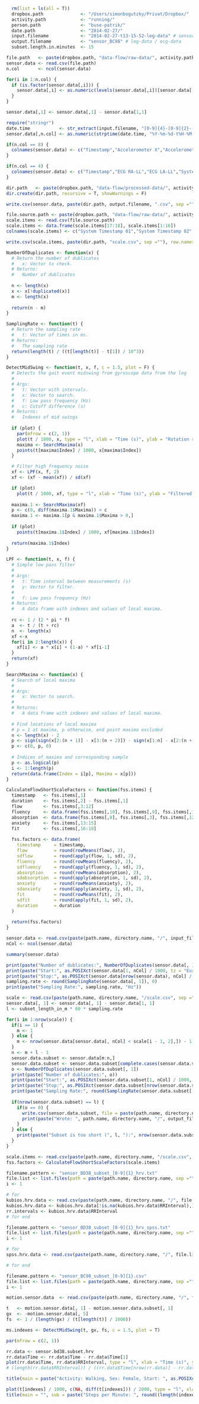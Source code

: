 ```r
  rm(list = ls(all = T))
  dropbox.path              <- "/Users/simonbogutzky/Privat/Dropbox/"
  activity.path             <- "running/" 
  person.path               <- "buse-patrik/"
  date.path                 <- "2014-02-27/"
  input.filename            <- "2014-02-27-t13-15-52-leg-data" # sensor_BC98 / sensor_BD38
  output.filename           <- "sensor_BC98" # leg-data / ecg-data
  subset.length.in.minutes  <- 15
```

```r
file.path   <- paste(dropbox.path, "data-flow/raw-data/", activity.path, person.path, date.path, input.filename, ".csv", sep ="")
sensor.data <- read.csv(file.path)
n.col       <- ncol(sensor.data)

for(i in 1:n.col) {
  if (is.factor(sensor.data[,i])) {
    sensor.data[,i] <- as.numeric(levels(sensor.data[,i])[sensor.data[,i]])
  }
}

sensor.data[,1] <- sensor.data[,1] - sensor.data[1,1]

require("stringr")
date.time           <- str_extract(input.filename, "[0-9]{4}-[0-9]{2}-[0-9]{2}-t[0-9]{2}-[0-9]{2}-[0-9]{2}")
sensor.data[,n.col] <- as.numeric(strptime(date.time, "%Y-%m-%d-t%H-%M-%S", tz = "Europe/Berlin")) * 1000 + sensor.data[,1]

if(n.col == 8) {
  colnames(sensor.data) <- c("Timestamp","Accelerometer X","Accelerometer Y","Accelerometer Z","Gyroscope X","Gyroscope Y","Gyroscope Z","System Timestamp")
}

if(n.col == 4) {
  colnames(sensor.data) <- c("Timestamp","ECG RA-LL","ECG LA-LL","System Timestamp")
}

dir.path   <- paste(dropbox.path, "data-flow/processed-data/", activity.path, person.path, gsub("-t", "_", date.time), "/", sep ="")
dir.create(dir.path, recursive = T, showWarnings = F)

write.csv(sensor.data, paste(dir.path, output.filename, ".csv", sep =""), row.names = F)

file.source.path <- paste(dropbox.path, "data-flow/raw-data/", activity.path, person.path, date.path, date.time, "-fss-data.csv", sep ="")
scale.items <- read.csv(file.source.path)
scale.items <- data.frame(scale.items[17:18], scale.items[1:16])
colnames(scale.items) <- c("System Timestamp 01","System Timestamp 02","Item 01","Item 02","Item 03","Item 04","Item 05","Item 06","Item 07","Item 08","Item 09","Item 10","Item 11","Item 12","Item 13","Item 14","Item 15","Item 16")

write.csv(scale.items, paste(dir.path, "scale.csv", sep =""), row.names = F)

```

```r

NumberOfDuplicates <- function(x) {
  # Return the number of dublicates
  #   x: Vector to check.
  # Returns:
  #   Number of dublicates
  
  n <- length(x)
  x <- x[!duplicated(x)]
  m <- length(x)
  
  return(n - m)
} 

SamplingRate <- function(t) {
  # Return the sampling rate
  #   t: Vector of times in ms.
  # Returns:
  #   The sampling rate
  return(length(t) / ((t[length(t)] - t[1]) / 10^3))
}

DetectMidSwing <- function(t, x, f, c = 1.5, plot = F) {
  # Detects the gait event midswing from gyroscope data from the leg
  #
  # Args:
  #   t: Vector with intervals.
  #   x: Vector to search.
  #   f: Low pass frequency (Hz)
  #   c: Cutoff difference (s)
  # Returns:
  #   Indexes of mid swings
  
  if (plot) {
    par(mfrow = c(2, 1))
    plot(t / 1000, x, type = "l", xlab = "Time (s)", ylab = "Rotation rate X (deg/s)", xaxs = "i", yaxs = "i")
    maxima <- SearchMaxima(x)
    points(t[maxima$Index] / 1000, x[maxima$Index])
  }

  # Filter high frequency noise
  xf <- LPF(x, f, 2)
  xf <- (xf - mean(xf)) / sd(xf)

  if (plot)
    plot(t / 1000, xf, type = "l", xlab = "Time (s)", ylab = "Filtered rotation rate (deg/s)", xaxs = "i", yaxs = "i")
  
  maxima.1 <- SearchMaxima(xf)
  p <- c(0, diff(maxima.1$Maxima)) > c
  maxima.1 <- maxima.1[p & maxima.1$Maxima > 0,]
  
  if (plot)
    points(t[maxima.1$Index] / 1000, xf[maxima.1$Index])
  
  return(maxima.1$Index)
}  

LPF <- function(t, x, f) {
  # Simple low pass filter
  #
  # Args:
  #   t: Time interval between measurements (s)
  #   y: Vector to filter.
  #   
  #   f: Low pass frequency (Hz)
  # Returns:
  #   A data frame with indexes and values of local maxima.
  
  rc <- 1 / (2 * pi * f)
  a  <- t / (t + rc)
  n  <- length(x)
  xf <-x
  for(i in 2:length(x)) {
    xf[i] <- a * x[i] + (1-a) * xf[i-1]
  }
  return(xf)
} 

SearchMaxima <- function(x) {
  # Search of local maxima
  #
  # Args:
  #   x: Vector to search.
  #
  # Returns:
  #   A data frame with indexes and values of local maxima.
  
  # Find locations of local maxima
  # p = 1 at maxima, p otherwise, end point maxima excluded
  n <- length(x) - 2
  p <- sign(sign(x[2:(n + 1)] - x[3:(n + 2)]) - sign(x[1:n] - x[2:(n + 1)]) -.1) + 1
  p <- c(0, p, 0)
  
  # Indices of maxima and corresponding sample
  p <- as.logical(p) 
  i <- 1:length(p)
  return(data.frame(Index = i[p], Maxima = x[p]))
}

CalculateFlowShortScaleFactors <- function(fss.items) {
  timestamp   <- fss.items[,1]
  duration    <- fss.items[,2] - fss.items[,1]
  flow        <- fss.items[,3:12]
  fluency     <- data.frame(fss.items[,10], fss.items[,9], fss.items[,11], fss.items[,6], fss.items[,7], fss.items[,4])
  absorption  <- data.frame(fss.items[,8], fss.items[,3], fss.items[,12], fss.items[,5])
  anxiety     <- fss.items[,13:15]
  fit         <- fss.items[,16:18]
  
  fss.factors <- data.frame(
    timestamp     = timestamp,
    flow          = round(rowMeans(flow), 2), 
    sdflow        = round(apply(flow, 1, sd), 2), 
    fluency       = round(rowMeans(fluency), 2), 
    sdfluency     = round(apply(fluency, 1, sd), 2), 
    absorption    = round(rowMeans(absorption), 2), 
    sdabsorption  = round(apply(absorption, 1, sd), 2), 
    anxiety       = round(rowMeans(anxiety), 2), 
    sdanxiety     = round(apply(anxiety, 1, sd), 2), 
    fit           = round(rowMeans(fit), 2), 
    sdfit         = round(apply(fit, 1, sd), 2),
    duration      = duration
  )
  
  return(fss.factors)
}
```

```r
sensor.data <- read.csv(paste(path.name, directory.name, "/", input_filename, ".csv", sep =""))
nCol <- ncol(sensor.data)

summary(sensor.data)

print(paste("Number of dublicates:", NumberOfDuplicates(sensor.data[, 1])))
print(paste("Start:", as.POSIXct(sensor.data[1, nCol] / 1000, tz = "Europe/Berlin", origin = "1970-01-01")))
print(paste("Stop:", as.POSIXct(sensor.data[nrow(sensor.data), nCol] / 1000, tz = "Europe/Berlin", origin = "1970-01-01")))
sampling.rate <- round(SamplingRate(sensor.data[, 1]), 0) 
print(paste("Sampling Rate:", sampling.rate, "Hz"))
```

```r
scale <- read.csv(paste(path.name, directory.name, "/scale.csv", sep =""))
sensor.data[, 1] <- sensor.data[, 1] - sensor.data[1, 1]
l <- subset_length_in_m * 60 * sampling.rate

for(i in 1:nrow(scale)) {
  if(i == 1) {
    m <- 1 
  } else {
    m <- nrow(sensor.data[sensor.data[, nCol] < scale[i - 1, 2],]) - 1
  }
  n <- m + l - 1
  sensor.data.subset <- sensor.data[m:n,]
  sensor.data.subset <- sensor.data.subset[complete.cases(sensor.data.subset),]
  o <- NumberOfDuplicates(sensor.data.subset[, 1])
  print(paste("Number of dublicates:", o))
  print(paste("Start:", as.POSIXct(sensor.data.subset[1, nCol] / 1000, tz = "Europe/Berlin", origin = "1970-01-01"), "/", as.POSIXct(scale[i - 1, 2]/ 1000, tz = "Europe/Berlin", origin = "1970-01-01")))
  print(paste("Stop:", as.POSIXct(sensor.data.subset[nrow(sensor.data.subset), nCol] / 1000, tz = "Europe/Berlin", origin = "1970-01-01"), "/", as.POSIXct(scale[i, 1]/ 1000, tz = "Europe/Berlin", origin = "1970-01-01")))
  print(paste("Sampling Rate:", round(SamplingRate(sensor.data.subset[, 1]), 0), "Hz"))
  
  if(nrow(sensor.data.subset) == l) {
    if(o == 0) {
      write.csv(sensor.data.subset, file = paste(path.name, directory.name, "/", output_filename, "_subset_", i, ".csv", sep =""), row.names = F)
      print(paste("Wrote: ", path.name, directory.name, "/", output_filename, "_subset_", i, ".csv", sep =""))
    }
  } else {
    print(paste("Subset is too short (", l, "):", nrow(sensor.data.subset)))
  } 
}
```

```r
scale.items <- read.csv(paste(path.name, directory.name, "/scale.csv", sep =""))
fss.factors <- CalculateFlowShortScaleFactors(scale.items)
```

```r
filename.pattern <- "sensor_BD38_subset_[0-9]{1}_hrv.txt"
file.list <- list.files(path = paste(path.name, directory.name, sep =""), pattern = filename.pattern, recursive = T)
i <- 1

# for
kubios.hrv.data <- read.csv(paste(path.name, directory.name, "/", file.list[i], sep =""), header = F, na.strings = "", fill = T, skip = 97, col.names = c("NA1", "Time", "RRInterval", "FFTFrequency", "FFTPSD", "ARFrequency", "ARPSD", "NA2", "NA3", "NA4", "NA5"))
kubios.hrv.data <- kubios.hrv.data[!is.na(kubios.hrv.data$RRInterval),]
rr.intervals <- kubios.hrv.data$RRInterval
# for end
```

```r
filename.pattern <- "sensor_BD38_subset_[0-9]{1}_hrv_spss.txt"
file.list <- list.files(path = paste(path.name, directory.name, sep =""), pattern = filename.pattern, recursive = T)
i <- 1

# for
spss.hrv.data <- read.csv(paste(path.name, directory.name, "/", file.list[i], sep =""))

# for end
```


```r
filename.pattern <- "sensor_BC98_subset_[0-9]{1}.csv"
file.list <- list.files(path = paste(path.name, directory.name, sep =""), pattern = filename.pattern, recursive = T)
i <- 1

motion.sensor.data  <- read.csv(paste(path.name, directory.name, "/", file.list[i], sep =""))

t   <- motion.sensor.data[, 1] - motion.sensor.data.subset[, 1]
gx  <- -motion.sensor.data[, 5]
fs  <- 1 / (length(gx) / (t[length(t)] / 1000))

ms.indexes <- DetectMidSwing(t, gx, fs, c = 1.5, plot = T)

```

```r

par(mfrow = c(2, 1))

rr.data <- sensor.bd38.subset.hrv
rr.data$Time <- rr.data$Time - rr.data$Time[1]
plot(rr.data$Time, rr.data$RRInterval, type = "l", xlab = "Time (s)", ylab = "RR Interval (s)", xaxs = "i", yaxs = "i", ylim = c(0.45, 0.6))
# (length(rr.data$RRInterval)) / ((rr.data$Time[nrow(rr.data)] - rr.data$Time[1]) / 60)

title(main = paste("Activity: Walking, Sex: Female, Start: ", as.POSIXct(date.start, tz = "Europe/Berlin", origin = "1970-01-01"), ", End: ", as.POSIXct(date.end, tz = "Europe/Berlin", origin = "1970-01-01"), ", Subset 1/4", sep = ""), sub = paste("LF: ", round(hrv.data$lfpowfft, 1), " ms^2, HF: ", round(hrv.data$hfpowfft, 1), " ms^2, LF/HF: ", round(hrv.data$lfhffft, 1), ", Flow (15min): ", fss.factors$flow[1], sep = ""))

plot(t[indexes] / 1000, c(NA, diff(t[indexes])) / 2000, type = "l", xlab = "Time (s)", ylab = "Step-to-Step Interval (s)", xaxs = "i", yaxs = "i", ylim = c(0.45, 0.6))
title(main = "", sub = paste("Steps per Minute: ", round((length(indexes) * 2) / ((t[indexes[length(indexes)]] - t[indexes[1]]) / 60000), 1),  sep = ""))

```



